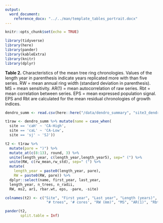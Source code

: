 ```yaml
---
output:  
  word_document:
    reference_docx: "../../man/template_tables_portrait.docx"
---
```


```r
knitr::opts_chunk$set(echo = TRUE)
```

```r
library(tidyverse)
library(here)
library(pander)
library(kableExtra)
library(knitr)
library(dplyr)
```


**Table 2.** Characteristics of the mean tree ring chronologies. Values of the length year in parenthesis indicate years replicated more with than five series. RW = mean annual ring width (standard deviation in parenthesis). MS = mean sensitivity. AR(1) = mean autocorrelation of raw series. Rbt = mean correlation between series. EPS = mean expressed population signal. EPS and Rbt are calculated for the mean residual chronologies of growth indices. 

```r
dendro_summ <- read.csv(here::here("/data/dendro_summary", "site3_dendro_summary.csv"), header = TRUE)

t1raw <- dendro_summ %>% mutate(name = case_when(
  site == 'caH' ~ 'CA-High', 
  site == 'caL' ~ 'CA-Low',
  site == 'sj' ~ 'SJ')) 

t2 <- t1raw %>% 
  mutate(pare = ")") %>% 
  mutate_at(c(8:13), round, 3) %>% 
  unite(length_year, c(length_year,length_year5), sep=" (") %>%
  unite(RW, c(rw_mean,rw_std), sep=" (") %>%
  mutate(
    length_year = paste0(length_year, pare),
    RW = paste0(RW, pare)) %>% 
  dplyr::select(name, first_year, last_year, 
  length_year, n_trees, n_radii,
  RW, ms2, ar1, rbar.wt, eps, -pare, -site)

colnames(t2) <- c("Site", "First year", "Last year", "Length (years)",  
                   "# trees", '# cores', "RW (mm)", "MS", "AR(1)", "Rbt", "EPS") 

pander(t2,
       split.table = Inf)

```



